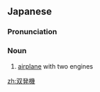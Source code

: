 ==Japanese==
{{ja-kanjitab|そう|はつ|き|yomi=on}}

===Pronunciation===
{{ja-pron|そうはつき|y=on}}

===Noun===
{{ja-noun|そうはつき}}

# [[airplane]] with two engines

[[zh:双発機]]